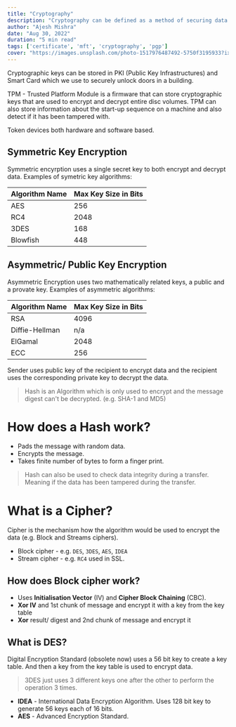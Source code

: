 ```yaml
---
title: "Cryptography"
description: "Cryptography can be defined as a method of securing data such that it’s trusted and that it’s viewable only by authorized parties."
author: "Ajesh Mishra"
date: "Aug 30, 2022"
duration: "5 min read"
tags: ['certificate', 'mft', 'cryptography', 'pgp']
cover: "https://images.unsplash.com/photo-1517976487492-5750f3195933?ixlib=rb-1.2.1&ixid=MnwxMjA3fDB8MHxwaG90by1wYWdlfHx8fGVufDB8fHx8&auto=format&fit=crop&w=1470&q=80"
---
```



Cryptographic keys can be stored in PKI (Public Key Infrastructures) and Smart Card which we use to securely unlock doors in a building.

TPM - Trusted Platform Module is a firmware that can store cryptographic keys that are used to encrypt and decrypt entire disc volumes. TPM can also store information about the start-up sequence on a machine and also detect if it has been tampered with.

Token devices both hardware and software based.

## Symmetric Key Encryption

Symmetric encyrption uses a single secret key to both encrypt and decrypt data. Examples of symetric key algorithms:

| Algorithm Name | Max Key Size in Bits |
| --- | --- |
| AES | 256 |
| RC4 | 2048 |
| 3DES | 168 |
| Blowfish | 448 |

## Asymmetric/ Public Key Encryption

Asymmetric Encryption uses two mathematically related keys, a public and a provate key. Examples of asymmetric algorithms:

| Algorithm Name | Max Key Size in Bits |
| --- | --- |
| RSA | 4096 |
| Diffie-Hellman | n/a |
| ElGamal | 2048 |
| ECC | 256 |

Sender uses public key of the recipient to encrypt data and the recipient uses the corresponding private key to decrypt the data.

> Hash is an Algorithm which is only used to encrypt and the message digest can't be decrypted. (e.g. SHA-1 and MD5)

# How does a Hash work?

- Pads the message with random data.
- Encrypts the message.
- Takes finite number of bytes to form a finger print.

> Hash can also be used to check data integrity during a transfer. Meaning if the data has been tampered during the transfer.

# What is a Cipher?

Cipher is the mechanism how the algorithm would be used to encrypt the data (e.g. Block and Streams ciphers).

- Block cipher - e.g. `DES`, `3DES`, `AES`, `IDEA`
- Stream cipher - e.g. `RC4` used in SSL.

## How does Block cipher work?

- Uses **Initialisation Vector** (IV) and **Cipher Block Chaining**  (CBC).
- **Xor IV** and 1st chunk of message and encrypt it with a key from the key table
- **Xor** result/ digest and 2nd chunk of message and encrypt it

## What is DES?

Digital Encryption Standard (obsolete now) uses a 56 bit key to create a key table. And then a key from the key table is used to encrypt data.

> 3DES just uses 3 different keys one after the other to perform the operation 3 times.


- **IDEA** - International Data Encryption Algorithm. Uses 128 bit key to generate 56 keys each of 16 bits.
- **AES** - Advanced Encryption Standard.
